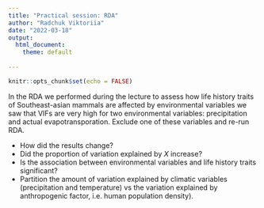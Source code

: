 ```yaml
---
title: "Practical session: RDA"
author: "Radchuk Viktoriia"
date: "2022-03-18"
output:
  html_document:
    theme: default
       
---
```


```r
knitr::opts_chunk$set(echo = FALSE)
```

In the RDA we performed during the lecture to assess how life history traits of Southeast-asian mammals are affected by environmental variables we saw that VIFs are very high for two environmental variables: precipitation and actual evapotransporation. Exclude one of these variables and re-run RDA.    

- How did the results change?     
- Did the proportion of variation explained by $X$ increase?    
- Is the association between environmental variables and life history traits significant?    
- Partition the amount of variation explained by climatic variables (precipitation and temperature) vs the variation explained by anthropogenic factor, i.e. human population density).   

